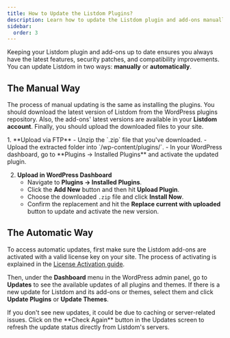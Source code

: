 ```yaml
---
title: How to Update the Listdom Plugins?
description: Learn how to update the Listdom plugin and add-ons manually or automatically.
sidebar:
  order: 3
---
```



Keeping your Listdom plugin and add-ons up to date ensures you always have the latest features, security patches, and compatibility improvements. You can update Listdom in two ways: **manually** or **automatically**.

## The Manual Way

The process of manual updating is the same as installing the plugins. You should download the latest version of Listdom from the WordPress plugins repository. Also, the add-ons' latest versions are available in your **Listdom account**. Finally, you should upload the downloaded files to your site.  

<Steps>
1. **Upload via FTP**  
   - Unzip the `.zip` file that you've downloaded.  
   - Upload the extracted folder into `/wp-content/plugins/`.  
   - In your WordPress dashboard, go to **Plugins → Installed Plugins** and activate the updated plugin.  

2. **Upload in WordPress Dashboard**  
   - Navigate to **Plugins → Installed Plugins**.  
   - Click the **Add New** button and then hit **Upload Plugin**.  
   - Choose the downloaded `.zip` file and click **Install Now**.  
   - Confirm the replacement and hit the **Replace current with uploaded** button to update and activate the new version.  
</Steps>

## The Automatic Way

To access automatic updates, first make sure the Listdom add-ons are activated with a valid license key on your site. The process of activating is explained in the [License Activation guide](/listdom/installation-and-activation/how-to-activate-the-listdom-addons-licenses/).  

Then, under the **Dashboard** menu in the WordPress admin panel, go to **Updates** to see the available updates of all plugins and themes. If there is a new update for Listdom and its add-ons or themes, select them and click **Update Plugins** or **Update Themes**.  

<Aside type="note">
If you don't see new updates, it could be due to caching or server-related issues. Click on the **Check Again** button in the Updates screen to refresh the update status directly from Listdom's servers.
</Aside>

